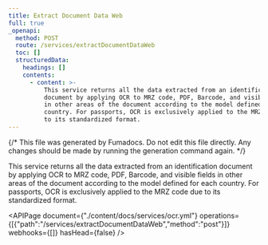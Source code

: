 ```yaml
---
title: Extract Document Data Web
full: true
_openapi:
  method: POST
  route: /services/extractDocumentDataWeb
  toc: []
  structuredData:
    headings: []
    contents:
      - content: >-
          This service returns all the data extracted from an identification
          document by applying OCR to MRZ code, PDF, Barcode, and visible fields
          in other areas of the document according to the model defined for each
          country. For passports, OCR is exclusively applied to the MRZ code due
          to its standardized format.
---
```


{/* This file was generated by Fumadocs. Do not edit this file directly. Any changes should be made by running the generation command again. */}

This service returns all the data extracted from an identification document by applying OCR to MRZ code, PDF, Barcode, and visible fields in other areas of the document according to the model defined for each country. For passports, OCR is exclusively applied to the MRZ code due to its standardized format.

<APIPage document={"./content/docs/services/ocr.yml"} operations={[{"path":"/services/extractDocumentDataWeb","method":"post"}]} webhooks={[]} hasHead={false} />